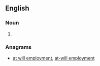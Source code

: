 ==English==

===Noun===
{{en-noun|head=[[employment]]-[[at]]-[[will]]|-}}

#{{alternative form of|employment at will|lang=en}}

===Anagrams===
* [[at will employment#English|at will employment]], [[at-will employment#English|at-will employment]]